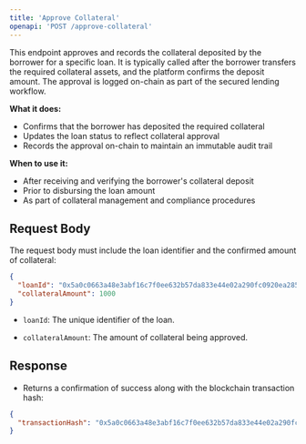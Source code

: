 ```yaml
---
title: 'Approve Collateral'
openapi: 'POST /approve-collateral'
---
```


This endpoint approves and records the collateral deposited by the borrower for a specific loan. It is typically called after the borrower transfers the required collateral assets, and the platform confirms the deposit amount. The approval is logged on-chain as part of the secured lending workflow.

**What it does:**
- Confirms that the borrower has deposited the required collateral
- Updates the loan status to reflect collateral approval
- Records the approval on-chain to maintain an immutable audit trail

**When to use it:**
- After receiving and verifying the borrower's collateral deposit
- Prior to disbursing the loan amount
- As part of collateral management and compliance procedures

## Request Body

The request body must include the loan identifier and the confirmed amount of collateral:

```json
{
  "loanId": "0x5a0c0663a48e3abf16c7f0ee632b57da833e44e02a290fc0920ea2858da31f73",
  "collateralAmount": 1000
}
```

- `loanId`: The unique identifier of the loan.

- `collateralAmount`: The amount of collateral being approved.

## Response

- Returns a confirmation of success along with the blockchain transaction hash:

```json
{
  "transactionHash": "0x5a0c0663a48e3abf16c7f0ee632b57da833e44e02a290fc0920ea2858da31f73"
}
```

